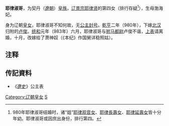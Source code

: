{{東亞女性歷史人物
| 名稱=耶律淑哥
| 身份=[[辽朝|辽朝]][[皇女|皇女]]
| 畫像=
| 說明=
| 姓=耶律
| 名=淑哥
| 封爵=
| 位號=
| 封號=
| 出生年=
| 婚年=980年，983年
| 逝世年=
| 同胞姊妹=
| 父親=[[辽景宗|辽景宗]]
| 母親=渤海妃
| 夫=[[卢俊|卢俊]]、[[萧神奴|萧神奴]]
|}}
'''耶律淑哥'''，为契丹（[[遼朝|遼朝]]）[[皇族|皇族]]，[[辽景宗|辽景宗耶律贤]]的第四女（排行存疑<ref>980年耶律淑哥结婚时，诸“姐”[[耶律观音女|耶律观音女]]、[[耶律長壽女|耶律長壽女]]、[[耶律延壽女|耶律延壽女]]皆十分年幼。耶律淑哥或因庶出身份，排行第四。</ref>），生母渤海妃。

身为辽朝[[皇女|皇女]]，耶律淑哥不知何故，无[[公主|公主]][[封号|封号]]。[[乾亨_(辽朝)|乾亨]]二年（980年），下嫁[[北汉|北汉]]归附的[[卢俊|卢俊]]。[[统和|统和]]元年（983年）六月，耶律淑哥与[[驸马都尉|驸马都尉]]卢俊不谐，[[上表|上表]]请离婚，十月，改嫁给了萧神奴（《本纪》作国舅详稳照姑）。

== 注释 ==

{{Reflist|2}}

== 传記資料 ==
*《[[遼史|遼史]]》公主表

{{DEFAULTSORT:Yelu耶律}}
[[Category:辽朝皇女|Category:辽朝皇女]]
[[Category:耶律氏|S]]